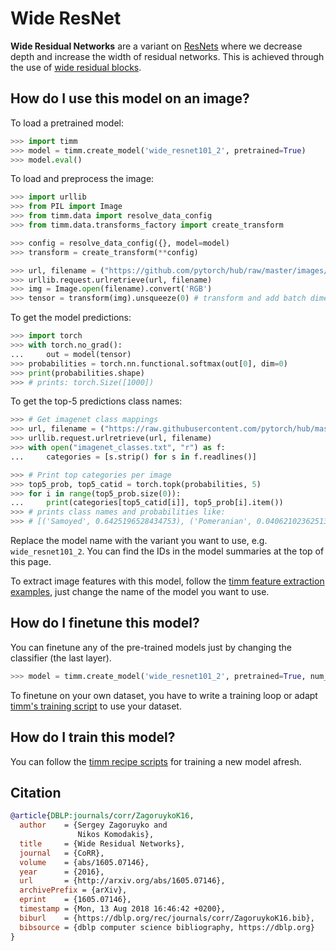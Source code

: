 # Wide ResNet

**Wide Residual Networks** are a variant on [ResNets](https://paperswithcode.com/method/resnet) where we decrease depth and increase the width of residual networks. This is achieved through the use of [wide residual blocks](https://paperswithcode.com/method/wide-residual-block).

## How do I use this model on an image?

To load a pretrained model:

```py
>>> import timm
>>> model = timm.create_model('wide_resnet101_2', pretrained=True)
>>> model.eval()
```

To load and preprocess the image:

```py 
>>> import urllib
>>> from PIL import Image
>>> from timm.data import resolve_data_config
>>> from timm.data.transforms_factory import create_transform

>>> config = resolve_data_config({}, model=model)
>>> transform = create_transform(**config)

>>> url, filename = ("https://github.com/pytorch/hub/raw/master/images/dog.jpg", "dog.jpg")
>>> urllib.request.urlretrieve(url, filename)
>>> img = Image.open(filename).convert('RGB')
>>> tensor = transform(img).unsqueeze(0) # transform and add batch dimension
```

To get the model predictions:

```py
>>> import torch
>>> with torch.no_grad():
...     out = model(tensor)
>>> probabilities = torch.nn.functional.softmax(out[0], dim=0)
>>> print(probabilities.shape)
>>> # prints: torch.Size([1000])
```

To get the top-5 predictions class names:

```py
>>> # Get imagenet class mappings
>>> url, filename = ("https://raw.githubusercontent.com/pytorch/hub/master/imagenet_classes.txt", "imagenet_classes.txt")
>>> urllib.request.urlretrieve(url, filename) 
>>> with open("imagenet_classes.txt", "r") as f:
...     categories = [s.strip() for s in f.readlines()]

>>> # Print top categories per image
>>> top5_prob, top5_catid = torch.topk(probabilities, 5)
>>> for i in range(top5_prob.size(0)):
...     print(categories[top5_catid[i]], top5_prob[i].item())
>>> # prints class names and probabilities like:
>>> # [('Samoyed', 0.6425196528434753), ('Pomeranian', 0.04062102362513542), ('keeshond', 0.03186424449086189), ('white wolf', 0.01739676296710968), ('Eskimo dog', 0.011717947199940681)]
```

Replace the model name with the variant you want to use, e.g. `wide_resnet101_2`. You can find the IDs in the model summaries at the top of this page.

To extract image features with this model, follow the [timm feature extraction examples](https://rwightman.github.io/pytorch-image-models/feature_extraction/), just change the name of the model you want to use.

## How do I finetune this model?

You can finetune any of the pre-trained models just by changing the classifier (the last layer).

```py
>>> model = timm.create_model('wide_resnet101_2', pretrained=True, num_classes=NUM_FINETUNE_CLASSES)
```
To finetune on your own dataset, you have to write a training loop or adapt [timm's training
script](https://github.com/rwightman/pytorch-image-models/blob/master/train.py) to use your dataset.

## How do I train this model?

You can follow the [timm recipe scripts](https://rwightman.github.io/pytorch-image-models/scripts/) for training a new model afresh.

## Citation

```BibTeX
@article{DBLP:journals/corr/ZagoruykoK16,
  author    = {Sergey Zagoruyko and
               Nikos Komodakis},
  title     = {Wide Residual Networks},
  journal   = {CoRR},
  volume    = {abs/1605.07146},
  year      = {2016},
  url       = {http://arxiv.org/abs/1605.07146},
  archivePrefix = {arXiv},
  eprint    = {1605.07146},
  timestamp = {Mon, 13 Aug 2018 16:46:42 +0200},
  biburl    = {https://dblp.org/rec/journals/corr/ZagoruykoK16.bib},
  bibsource = {dblp computer science bibliography, https://dblp.org}
}
```

<!--
Type: model-index
Collections:
- Name: Wide ResNet
  Paper:
    Title: Wide Residual Networks
    URL: https://paperswithcode.com/paper/wide-residual-networks
Models:
- Name: wide_resnet101_2
  In Collection: Wide ResNet
  Metadata:
    FLOPs: 29304929280
    Parameters: 126890000
    File Size: 254695146
    Architecture:
    - 1x1 Convolution
    - Batch Normalization
    - Convolution
    - Global Average Pooling
    - Max Pooling
    - ReLU
    - Residual Connection
    - Softmax
    - Wide Residual Block
    Tasks:
    - Image Classification
    Training Data:
    - ImageNet
    ID: wide_resnet101_2
    Crop Pct: '0.875'
    Image Size: '224'
    Interpolation: bilinear
  Code: https://github.com/rwightman/pytorch-image-models/blob/5f9aff395c224492e9e44248b15f44b5cc095d9c/timm/models/resnet.py#L802
  Weights: https://download.pytorch.org/models/wide_resnet101_2-32ee1156.pth
  Results:
  - Task: Image Classification
    Dataset: ImageNet
    Metrics:
      Top 1 Accuracy: 78.85%
      Top 5 Accuracy: 94.28%
- Name: wide_resnet50_2
  In Collection: Wide ResNet
  Metadata:
    FLOPs: 14688058368
    Parameters: 68880000
    File Size: 275853271
    Architecture:
    - 1x1 Convolution
    - Batch Normalization
    - Convolution
    - Global Average Pooling
    - Max Pooling
    - ReLU
    - Residual Connection
    - Softmax
    - Wide Residual Block
    Tasks:
    - Image Classification
    Training Data:
    - ImageNet
    ID: wide_resnet50_2
    Crop Pct: '0.875'
    Image Size: '224'
    Interpolation: bicubic
  Code: https://github.com/rwightman/pytorch-image-models/blob/5f9aff395c224492e9e44248b15f44b5cc095d9c/timm/models/resnet.py#L790
  Weights: https://github.com/rwightman/pytorch-image-models/releases/download/v0.1-weights/wide_resnet50_racm-8234f177.pth
  Results:
  - Task: Image Classification
    Dataset: ImageNet
    Metrics:
      Top 1 Accuracy: 81.45%
      Top 5 Accuracy: 95.52%
-->